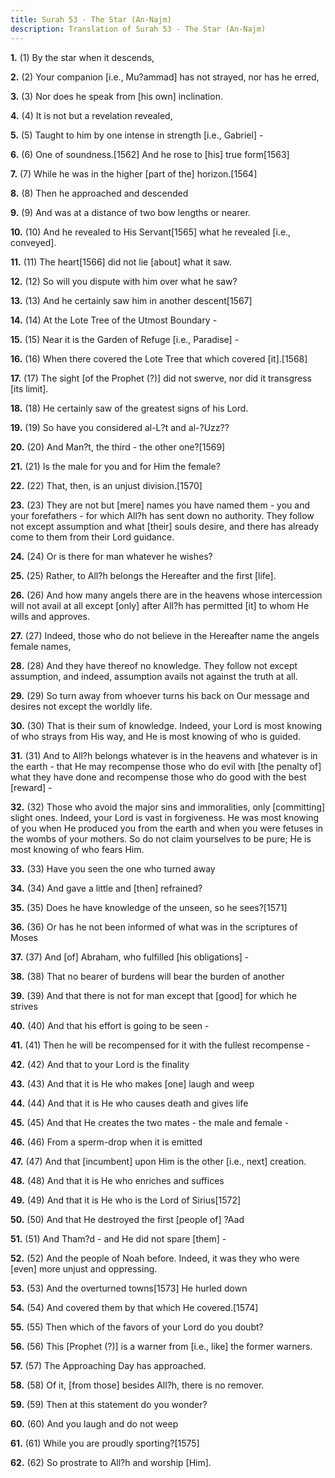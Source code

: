 ```yaml
---
title: Surah 53 - The Star (An-Najm)
description: Translation of Surah 53 - The Star (An-Najm)
---
```


**1.** (1) By the star when it descends,

**2.** (2) Your companion [i.e., Mu?ammad] has not strayed, nor has he erred,

**3.** (3) Nor does he speak from [his own] inclination.

**4.** (4) It is not but a revelation revealed,

**5.** (5) Taught to him by one intense in strength [i.e., Gabriel] -

**6.** (6) One of soundness.[1562] And he rose to [his] true form[1563]

**7.** (7) While he was in the higher [part of the] horizon.[1564]

**8.** (8) Then he approached and descended

**9.** (9) And was at a distance of two bow lengths or nearer.

**10.** (10) And he revealed to His Servant[1565] what he revealed [i.e., conveyed].

**11.** (11) The heart[1566] did not lie [about] what it saw.

**12.** (12) So will you dispute with him over what he saw?

**13.** (13) And he certainly saw him in another descent[1567]

**14.** (14) At the Lote Tree of the Utmost Boundary -

**15.** (15) Near it is the Garden of Refuge [i.e., Paradise] -

**16.** (16) When there covered the Lote Tree that which covered [it].[1568]

**17.** (17) The sight [of the Prophet (?)] did not swerve, nor did it transgress [its limit].

**18.** (18) He certainly saw of the greatest signs of his Lord.

**19.** (19) So have you considered al-L?t and al-?Uzz??

**20.** (20) And Man?t, the third - the other one?[1569]

**21.** (21) Is the male for you and for Him the female?

**22.** (22) That, then, is an unjust division.[1570]

**23.** (23) They are not but [mere] names you have named them - you and your forefathers - for which All?h has sent down no authority. They follow not except assumption and what [their] souls desire, and there has already come to them from their Lord guidance.

**24.** (24) Or is there for man whatever he wishes?

**25.** (25) Rather, to All?h belongs the Hereafter and the first [life].

**26.** (26) And how many angels there are in the heavens whose intercession will not avail at all except [only] after All?h has permitted [it] to whom He wills and approves.

**27.** (27) Indeed, those who do not believe in the Hereafter name the angels female names,

**28.** (28) And they have thereof no knowledge. They follow not except assumption, and indeed, assumption avails not against the truth at all.

**29.** (29) So turn away from whoever turns his back on Our message and desires not except the worldly life.

**30.** (30) That is their sum of knowledge. Indeed, your Lord is most knowing of who strays from His way, and He is most knowing of who is guided.

**31.** (31) And to All?h belongs whatever is in the heavens and whatever is in the earth - that He may recompense those who do evil with [the penalty of] what they have done and recompense those who do good with the best [reward] -

**32.** (32) Those who avoid the major sins and immoralities, only [committing] slight ones. Indeed, your Lord is vast in forgiveness. He was most knowing of you when He produced you from the earth and when you were fetuses in the wombs of your mothers. So do not claim yourselves to be pure; He is most knowing of who fears Him.

**33.** (33) Have you seen the one who turned away

**34.** (34) And gave a little and [then] refrained?

**35.** (35) Does he have knowledge of the unseen, so he sees?[1571]

**36.** (36) Or has he not been informed of what was in the scriptures of Moses

**37.** (37) And [of] Abraham, who fulfilled [his obligations] -

**38.** (38) That no bearer of burdens will bear the burden of another

**39.** (39) And that there is not for man except that [good] for which he strives

**40.** (40) And that his effort is going to be seen -

**41.** (41) Then he will be recompensed for it with the fullest recompense -

**42.** (42) And that to your Lord is the finality

**43.** (43) And that it is He who makes [one] laugh and weep

**44.** (44) And that it is He who causes death and gives life

**45.** (45) And that He creates the two mates - the male and female -

**46.** (46) From a sperm-drop when it is emitted

**47.** (47) And that [incumbent] upon Him is the other [i.e., next] creation.

**48.** (48) And that it is He who enriches and suffices

**49.** (49) And that it is He who is the Lord of Sirius[1572]

**50.** (50) And that He destroyed the first [people of] ?Aad

**51.** (51) And Tham?d - and He did not spare [them] -

**52.** (52) And the people of Noah before. Indeed, it was they who were [even] more unjust and oppressing.

**53.** (53) And the overturned towns[1573] He hurled down

**54.** (54) And covered them by that which He covered.[1574]

**55.** (55) Then which of the favors of your Lord do you doubt?

**56.** (56) This [Prophet (?)] is a warner from [i.e., like] the former warners.

**57.** (57) The Approaching Day has approached.

**58.** (58) Of it, [from those] besides All?h, there is no remover.

**59.** (59) Then at this statement do you wonder?

**60.** (60) And you laugh and do not weep

**61.** (61) While you are proudly sporting?[1575]

**62.** (62) So prostrate to All?h and worship [Him].

